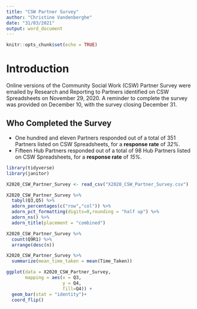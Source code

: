 ```yaml
---
title: "CSW Partner Survey"
author: "Christine Vandenberghe"
date: "31/03/2021"
output: word_document
---
```


```r
knitr::opts_chunk$set(echo = TRUE)
```

# Introduction

Online versions of the Community Social Work (CSW) Partner Survey were emailed by Research and Reporting to Partners identified on CSW Spreadsheets on November 29, 2020. A reminder to complete the survey was provided on December 10, with the survey closing December 31. 

## Who Completed the Survey

- One hundred and eleven Partners responded out of a total of 351 Partners listed on CSW Spreadsheets, for a **response rate** of *32%*.
- Fifteen Hub Partners responded out of a total of 98 Hub Partners listed on CSW Spreadsheets, for a **response rate** of *15%*.


```r
library(tidyverse)
library(janitor)
```
```r
X2020_CSW_Partner_Survey <- read_csv("X2020_CSW_Partner_Survey.csv")
```

```r
X2020_CSW_Partner_Survey %>%
  tabyl(Q3,Q5) %>% 
  adorn_percentages(c("row","col")) %>% 
  adorn_pct_formatting(digits=0,rounding = "half up") %>% 
  adorn_ns() %>% 
  adorn_title(placement = "combined")
```

```r
X2020_CSW_Partner_Survey %>%
  count(Q9R1) %>% 
  arrange(desc(n))
```

```r
X2020_CSW_Partner_Survey %>%
  summarize(mean_time_taken = mean(Time_Taken))
```

```r

ggplot(data = X2020_CSW_Partner_Survey,
       mapping = aes(x = Q3,
                     y = Q4,
                     fill=Q4)) +
  geom_bar(stat = "identity")+
  coord_flip()
```